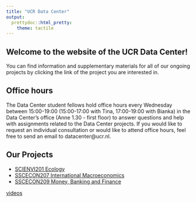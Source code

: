 ```yaml
---
title: "UCR Data Center"
output: 
  prettydoc::html_pretty:
    theme: tactile
---
```


## Welcome to the website of the UCR Data Center!

You can find information and supplementary materials for all of our ongoing projects by clicking the link of the project you are interested in.

## Office hours

The Data Center student fellows hold office hours every Wednesday between 15:00-19:00 (15:00-17:00 with Tina, 17:00-19:00 with Bianka) in the Data Center's office (Anne 1.30 - first floor) to answer questions and help with assignments related to the Data Center projects.
If you would like to request an individual consultation or would like to attend office hours, feel free to send an email to datacenter@ucr.nl.

## Our Projects

* [SCIENVI201 Ecology](https://ucrdatacenter.github.io/SCIENVI201)
* [SSCECON207 International Macroeconomics](https://ucrdatacenter.github.io/SSCECON207)
* [SSCECON209 Money, Banking and Finance](https://ucrdatacenter.github.io/SSCECON209)

<!-- ## Course combinations at UCR -->

<!-- This chord diagram shows how UCR students combined tracks in the past.  -->
<!-- Every chord means that there were students who completed both tracks during their time at UCR. -->

<!-- If you hover over a track, it shows you all the other tracks that students took in combination with that track.  -->
<!-- If you hover over a chord, it shows you the number of students who completed both tracks at the endpoints of the chord. -->

<!-- ```{r, echo=F,error=F,message=F,fig.align="center",warning=F,fig.width=8,fig.height=8} -->
<!-- # library(chorddiag) -->
<!-- # library(tidyverse) -->
<!-- #  -->
<!-- # read.csv("concM.csv", row.names = 1) %>%  -->
<!-- #   as.matrix() %>%  -->
<!-- #   chorddiag(type = "directional", showTicks = FALSE, groupnameFontsize = 14, groupnamePadding = 2) -->
<!-- htmltools::includeHTML("conc.html") -->
<!-- ``` -->

[videos](https://ucrdatacenter.github.io/videos)
